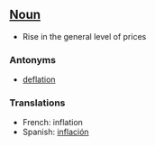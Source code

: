 ==[[Noun]]==

*Rise in the general level of prices

===Antonyms===

* [[deflation]]

===Translations===

*French: inflation
*Spanish: [[inflación]]
